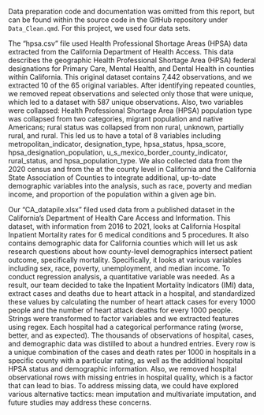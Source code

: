 
Data preparation code and documentation was omitted from this report, but can be found within the source code in the GitHub repository under `Data_Clean.qmd`. For this project, we used four data sets.

The “hpsa.csv” file used Health Professional Shortage Areas (HPSA) data extracted from the California Department of Health Access. This data describes the geographic Health Professional Shortage Area (HPSA) federal designations for Primary Care, Mental Health, and Dental Health in counties within California. This original dataset contains 7,442 observations, and we extracted 10 of the 65 original variables. After identifying repeated counties, we removed repeat observations and selected only those that were unique, which led to a dataset with 587 unique observations. Also, two variables were collapsed: Health Professional Shortage Area (HPSA) population type was collapsed from two categories, migrant population and native Americans; rural status was collapsed from non rural, unknown, partially rural, and rural. This led us to have a total of 8 variables including metropolitan_indicator, designation_type, hpsa_status, hpsa_score, hpsa_designation_population, u_s_mexico_border_county_indicator, rural_status, and hpsa_population_type. We also collected data from the 2020 census and from the at the county level in California and the California State Association of Counties to integrate additional, up-to-date demographic variables into the analysis, such as race, poverty and median income, and proportion of the population within a given age bin.

Our “CA_datapile.xlsx” filed used data from a published dataset in the California's Department of Health Care Access and Information. This dataset, with information from 2016 to 2021, looks at California Hospital Inpatient Mortality rates for 6 medical conditions and 5 procedures. It also contains demographic data for California counties which will let us ask research questions about how county-level demographics intersect patient outcome, specifically mortality. Specifically, it looks at various variables including sex, race, poverty, unemployment, and median income. To conduct regression analysis, a quantitative variable was needed. As a result, our team decided to take the Inpatient Mortality Indicators (IMI) data, extract cases and deaths due to heart attack in a hospital, and standardized these values by calculating the number of heart attack cases for every 1000 people and the number of heart attack deaths for every 1000 people. Strings were transformed to factor variables and we extracted features using regex. Each hospital had a categorical performance rating (worse, better, and as expected). The thousands of observations of hospital, cases, and demographic data was distilled to about a hundred entries. Every row is a unique combination of the cases and death rates per 1000 in hospitals in a specific county with a particular rating, as well as the additional hospital HPSA status and demographic information. Also, we removed hospital observational rows with missing entries in hospital quality, which is a factor that can lead to bias. To address missing data, we could have explored various alternative tactics: mean imputation and multivariate imputation, and future studies may address these concerns. 